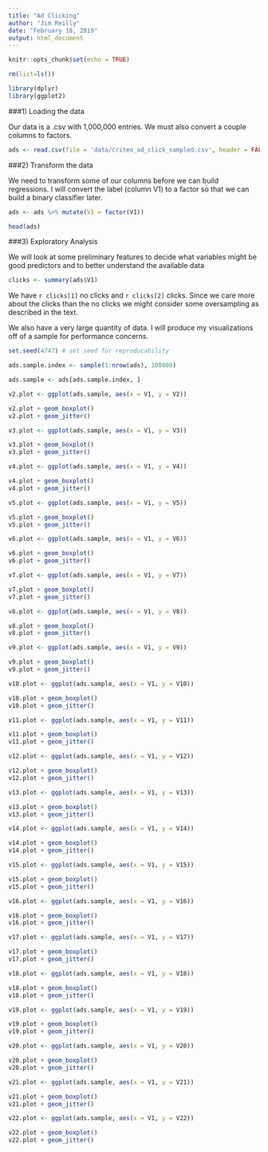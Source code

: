 ```yaml
---
title: "Ad Clicking"
author: "Jim Reilly"
date: "February 18, 2019"
output: html_document
---
```


```r
knitr::opts_chunk$set(echo = TRUE)
```

```r
rm(list=ls())
```

```r
library(dplyr)
library(ggplot2)
```

###1) Loading the data

Our data is a .csv with 1,000,000 entries. We must also convert a couple columns to factors.

```r
ads <- read.csv(file = 'data/criteo_ad_click_sampled.csv', header = FALSE)
```

###2) Transform the data

We need to transform some of our columns before we can build regressions. I will convert the label (column V1) to a factor so that we can build a binary classifier later.

```r
ads <- ads %>% mutate(V1 = factor(V1))

head(ads)
```

###3) Exploratory Analysis

We will look at some preliminary features to decide what variables might be good predictors and to better understand the available data

```r
clicks <- summary(ads$V1)
```
We have `r clicks[1]` no clicks and `r clicks[2]` clicks. Since we care more about the clicks than the no clicks we might consider some oversampling as described in the text.

We also have a very large quantity of data. I will produce my visualizations off of a sample for performance concerns.

```r
set.seed(4747) # set seed for reproducability

ads.sample.index <- sample(1:nrow(ads), 100000)

ads.sample <- ads[ads.sample.index, ]
```

```r
v2.plot <- ggplot(ads.sample, aes(x = V1, y = V2))

v2.plot + geom_boxplot()
v2.plot + geom_jitter()
```

```r
v3.plot <- ggplot(ads.sample, aes(x = V1, y = V3))

v3.plot + geom_boxplot()
v3.plot + geom_jitter()
```

```r
v4.plot <- ggplot(ads.sample, aes(x = V1, y = V4))

v4.plot + geom_boxplot()
v4.plot + geom_jitter()
```

```r
v5.plot <- ggplot(ads.sample, aes(x = V1, y = V5))

v5.plot + geom_boxplot()
v5.plot + geom_jitter()
```


```r
v6.plot <- ggplot(ads.sample, aes(x = V1, y = V6))

v6.plot + geom_boxplot()
v6.plot + geom_jitter()
```

```r
v7.plot <- ggplot(ads.sample, aes(x = V1, y = V7))

v7.plot + geom_boxplot()
v7.plot + geom_jitter()
```

```r
v8.plot <- ggplot(ads.sample, aes(x = V1, y = V8))

v8.plot + geom_boxplot()
v8.plot + geom_jitter()
```

```r
v9.plot <- ggplot(ads.sample, aes(x = V1, y = V9))

v9.plot + geom_boxplot()
v9.plot + geom_jitter()
```

```r
v10.plot <- ggplot(ads.sample, aes(x = V1, y = V10))

v10.plot + geom_boxplot()
v10.plot + geom_jitter()
```

```r
v11.plot <- ggplot(ads.sample, aes(x = V1, y = V11))

v11.plot + geom_boxplot()
v11.plot + geom_jitter()
```

```r
v12.plot <- ggplot(ads.sample, aes(x = V1, y = V12))

v12.plot + geom_boxplot()
v12.plot + geom_jitter()
```

```r
v13.plot <- ggplot(ads.sample, aes(x = V1, y = V13))

v13.plot + geom_boxplot()
v13.plot + geom_jitter()
```

```r
v14.plot <- ggplot(ads.sample, aes(x = V1, y = V14))

v14.plot + geom_boxplot()
v14.plot + geom_jitter()
```

```r
v15.plot <- ggplot(ads.sample, aes(x = V1, y = V15))

v15.plot + geom_boxplot()
v15.plot + geom_jitter()
```

```r
v16.plot <- ggplot(ads.sample, aes(x = V1, y = V16))

v16.plot + geom_boxplot()
v16.plot + geom_jitter()
```

```r
v17.plot <- ggplot(ads.sample, aes(x = V1, y = V17))

v17.plot + geom_boxplot()
v17.plot + geom_jitter()
```

```r
v18.plot <- ggplot(ads.sample, aes(x = V1, y = V18))

v18.plot + geom_boxplot()
v18.plot + geom_jitter()
```

```r
v19.plot <- ggplot(ads.sample, aes(x = V1, y = V19))

v19.plot + geom_boxplot()
v19.plot + geom_jitter()
```

```r
v20.plot <- ggplot(ads.sample, aes(x = V1, y = V20))

v20.plot + geom_boxplot()
v20.plot + geom_jitter()
```

```r
v21.plot <- ggplot(ads.sample, aes(x = V1, y = V21))

v21.plot + geom_boxplot()
v21.plot + geom_jitter()
```

```r
v22.plot <- ggplot(ads.sample, aes(x = V1, y = V22))

v22.plot + geom_boxplot()
v22.plot + geom_jitter()
```
